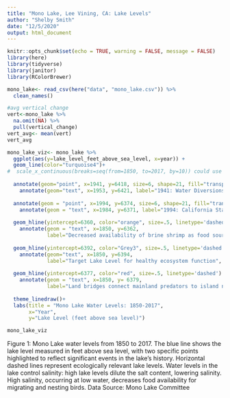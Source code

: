 ```yaml
---
title: "Mono Lake, Lee Vining, CA: Lake Levels"
author: "Shelby Smith"
date: "12/5/2020"
output: html_document
---
```


```r
knitr::opts_chunk$set(echo = TRUE, warning = FALSE, message = FALSE)
library(here)
library(tidyverse)
library(janitor)
library(RColorBrewer)
```

```r
mono_lake<- read_csv(here("data", "mono_lake.csv")) %>% 
  clean_names()
```

```r
#avg vertical change
vert<-mono_lake %>% 
  na.omit(NA) %>% 
  pull(vertical_change)
vert_avg<- mean(vert)
vert_avg
```


```r
mono_lake_viz<- mono_lake %>% 
  ggplot(aes(y=lake_level_feet_above_sea_level, x=year)) +
  geom_line(color="turquoise4")+
#  scale_x_continuous(breaks=seq(from=1850, to=2017, by=10)) could use this to change x axis, but it messes with the annotations at this pont
  
  annotate(geom="point", x=1941, y=6418, size=6, shape=21, fill="transparent")+ #Diversion circle
    annotate(geom="text", x=1953, y=6421, label="1941: Water Diversions to LA Begin", size=2.5)+ #Diversion label
  
  annotate(geom = "point", x=1994, y=6374, size=6, shape=21, fill="transparent")+ #Decision point
    annotate(geom = "text", x=1984, y=6371, label="1994: California State Water Resources Control Board Decision", size=2.5)+ #decision label
  
  geom_hline(yintercept=6360, color="orange", size=.5, linetype='dashed') + #brine shrimp line
    annotate(geom = "text", x=1850, y=6362, 
             label="Decreased availability of brine shrimp as food source for birds", size=2.5, hjust=0)+
  
  geom_hline(yintercept=6392, color="Grey3", size=.5, linetype='dashed') + #stable level line
    annotate(geom="text", x=1850, y=6394, 
             label="Target Lake Level for healthy ecosystem function", size=2.5, hjust=0)+
  
  geom_hline(yintercept=6377, color="red", size=.5, linetype='dashed') + #land bridges line
    annotate(geom = "text", x=1850, y= 6379, 
             label="Land bridges connect mainland predators to island nesting sites", size=2.5, hjust=0 )+
  
  theme_linedraw()+
  labs(title = "Mono Lake Water Levels: 1850-2017",
       x="Year",
       y="Lake Level (feet above sea level)")
```

```r
mono_lake_viz
```

Figure 1: Mono Lake water levels from 1850 to 2017. The blue line shows the lake level measured in feet above sea level, with two specific points highlighted to reflect significant events in the lake's history. Horizontal dashed lines represent ecologically relevant lake levels. Water levels in the lake control salinity: high lake levels dilute the salt content, lowering salinity. High salinity, occurring at low water, decreases food availability for migrating and nesting birds. Data Source: Mono Lake Committee



